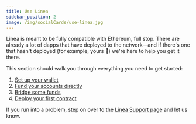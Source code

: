 ```yaml
---
title: Use Linea
sidebar_position: 2
image: /img/socialCards/use-linea.jpg
---
```


Linea is meant to be fully compatible with Ethereum, full stop. There are already a lot of dapps that have deployed to the network—and if there's one that hasn't deployed (for example, yours 👀) we're here to help you get it there.

This section should walk you through everything you need to get started:

1. [Set up your wallet](./move-funds/set-up-your-wallet)
1. [Fund your accounts directly](./move-funds/fund)
1. [Bridge some funds](./move-funds/bridge/index.mdx)
1. [Deploy your first contract](./../build-on-linea/quickstart/)

If you run into a problem, step on over to the [Linea Support page](https://support.linea.build/hc/en-us) and let us know.

